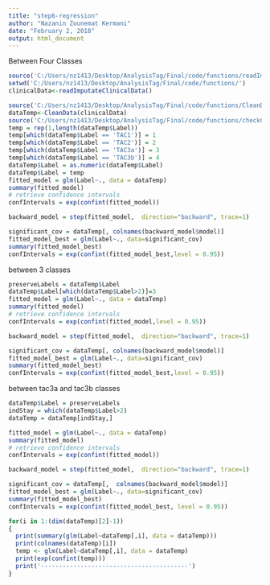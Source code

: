 ```yaml
---
title: "step6-regression"
author: "Nazanin Zounemat Kermani"
date: "February 2, 2018"
output: html_document
---
```

Between Four Classes
```r
source('C:/Users/nz1413/Desktop/AnalysisTag/Final/code/functions/readImputateClinicalData.R')
setwd('C:/Users/nz1413/Desktop/AnalysisTag/Final/code/functions/')
clinicalData<-readImputateClinicalData()

source('C:/Users/nz1413/Desktop/AnalysisTag/Final/code/functions/CleanData.R')
dataTemp<-CleanData(clinicalData)
source('C:/Users/nz1413/Desktop/AnalysisTag/Final/code/functions/checkCollinearity.R')
temp = rep(1,length(dataTemp$Label))
temp[which(dataTemp$Label == 'TAC1')] = 1
temp[which(dataTemp$Label == 'TAC2')] = 2
temp[which(dataTemp$Label == 'TAC3a')] = 3
temp[which(dataTemp$Label == 'TAC3b')] = 4
dataTemp$Label = as.numeric(dataTemp$Label)
dataTemp$Label = temp
fitted_model = glm(Label~., data = dataTemp)
summary(fitted_model)
# retrieve confidence intervals
confIntervals = exp(confint(fitted_model))

backward_model = step(fitted_model,  direction="backward", trace=1)

significant_cov = dataTemp[, colnames(backward_model$model)]
fitted_model_best = glm(Label~., data=significant_cov)
summary(fitted_model_best)
confIntervals = exp(confint(fitted_model_best,level = 0.95))


```
between 3 classes

```r
preserveLabels = dataTemp$Label
dataTemp$Label[which(dataTemp$Label>2)]=3
fitted_model = glm(Label~., data = dataTemp)
summary(fitted_model)
# retrieve confidence intervals
confIntervals = exp(confint(fitted_model,level = 0.95))

backward_model = step(fitted_model,  direction="backward", trace=1)

significant_cov = dataTemp[, colnames(backward_model$model)]
fitted_model_best = glm(Label~., data=significant_cov)
summary(fitted_model_best)
confIntervals = exp(confint(fitted_model_best,level = 0.95))

```

between tac3a and tac3b classes

```r
dataTemp$Label = preserveLabels
indStay = which(dataTemp$Label>2)
dataTemp = dataTemp[indStay,]

fitted_model = glm(Label~., data = dataTemp)
summary(fitted_model)
# retrieve confidence intervals
confIntervals = exp(confint(fitted_model))

backward_model = step(fitted_model,  direction="backward", trace=1)

significant_cov = dataTemp[,  colnames(backward_model$model)]
fitted_model_best = glm(Label~., data=significant_cov)
summary(fitted_model_best)
confIntervals = exp(confint(fitted_model_best, level = 0.95))

```

```r
for(i in 1:(dim(dataTemp)[2]-1))
{
  print(summary(glm(Label~dataTemp[,i], data = dataTemp))) 
  print(colnames(dataTemp)[i])
  temp <- glm(Label~dataTemp[,i], data = dataTemp)
  print(exp(confint(temp)))
  print('-----------------------------------------')
}
```